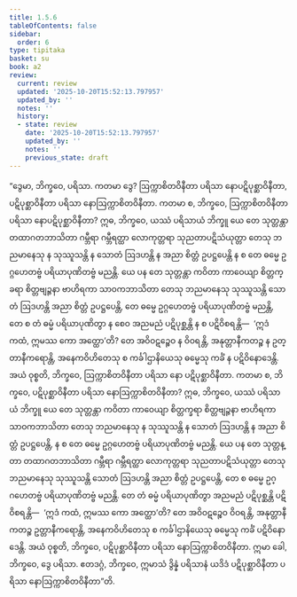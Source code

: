 ```yaml
---
title: 1.5.6
tableOfContents: false
sidebar:
  order: 6
type: tipitaka
basket: su
book: a2
review:
  current: review
  updated: '2025-10-20T15:52:13.797957'
  updated_by: ''
  notes: ''
  history:
  - state: review
    date: '2025-10-20T15:52:13.797957'
    updated_by: ''
    notes: ''
    previous_state: draft
---
```



<DynamicBreadcrumb />


<ReviewStatus review={frontmatter.review} showDetails={true} />

<HypothesisAnnotation frontmatter={frontmatter} />

<Division number="48" book="a2" e="ch" v="15" p="72">

<Paragraph number="116" book="a2">
“ဒွေမာ, ဘိက္ခဝေ, ပရိသာ. ကတမာ ဒွေ? ဩက္ကာစိတဝိနီတာ ပရိသာ နောပဋိပုစ္ဆာဝိနီတာ, ပဋိပုစ္ဆာဝိနီတာ ပရိသာ နောဩက္ကာစိတဝိနီတာ. ကတမာ စ, ဘိက္ခဝေ, ဩက္ကာစိတဝိနီတာ ပရိသာ နောပဋိပုစ္ဆာဝိနီတာ? ဣဓ, ဘိက္ခဝေ, ယဿံ ပရိသာယံ ဘိက္ခူ ယေ တေ သုတ္တန္တာ တထာဂတဘာသိတာ ဂမ္ဘီရာ ဂမ္ဘီရတ္ထာ လောကုတ္တရာ သုညတာပဋိသံယုတ္တာ တေသု ဘညမာနေသု န သုဿူသန္တိ န သောတံ ဩဒဟန္တိ န အညာ စိတ္တံ ဥပဋ္ဌပေန္တိ န စ တေ ဓမ္မေ ဥဂ္ဂဟေတဗ္ဗံ ပရိယာပုဏိတဗ္ဗံ မညန္တိ. ယေ ပန တေ သုတ္တန္တာ ကဝိတာ ကာဝေယျာ စိတ္တက္ခရာ စိတ္တဗျဉ္ဇနာ ဗာဟိရကာ သာဝကဘာသိတာ တေသု ဘညမာနေသု သုဿူသန္တိ သောတံ ဩဒဟန္တိ အညာ စိတ္တံ ဥပဋ္ဌပေန္တိ, တေ ဓမ္မေ ဥဂ္ဂဟေတဗ္ဗံ ပရိယာပုဏိတဗ္ဗံ မညန္တိ, တေ စ တံ ဓမ္မံ ပရိယာပုဏိတွာ န စေဝ အညမညံ ပဋိပုစ္ဆန္တိ န စ ပဋိဝိစရန္တိ—  ‘ဣဒံ ကထံ, ဣမဿ ကော အတ္ထော’တိ? တေ အဝိဝဋဉ္စေဝ န ဝိဝရန္တိ, အနုတ္တာနီကတဉ္စ န ဥတ္တာနီကရောန္တိ, အနေကဝိဟိတေသု စ ကင်္ခါဌာနိယေသု ဓမ္မေသု ကင်္ခံ န ပဋိဝိနောဒေန္တိ. အယံ ဝုစ္စတိ, ဘိက္ခဝေ, ဩက္ကာစိတဝိနီတာ ပရိသာ နော ပဋိပုစ္ဆာဝိနီတာ.
</Paragraph>

<Paragraph number="117" book="a2">
ကတမာ စ, ဘိက္ခဝေ, ပဋိပုစ္ဆာဝိနီတာ ပရိသာ နောဩက္ကာစိတဝိနီတာ? ဣဓ, ဘိက္ခဝေ, ယဿံ ပရိသာယံ ဘိက္ခူ ယေ တေ သုတ္တန္တာ ကဝိတာ ကာဝေယျာ စိတ္တက္ခရာ စိတ္တဗျဉ္ဇနာ ဗာဟိရကာ သာဝကဘာသိတာ တေသု ဘညမာနေသု န သုဿူသန္တိ န သောတံ ဩဒဟန္တိ န အညာ စိတ္တံ ဥပဋ္ဌပေန္တိ, န စ တေ ဓမ္မေ ဥဂ္ဂဟေတဗ္ဗံ ပရိယာပုဏိတဗ္ဗံ မညန္တိ. ယေ ပန တေ သုတ္တန္တာ တထာဂတဘာသိတာ ဂမ္ဘီရာ ဂမ္ဘီရတ္ထာ လောကုတ္တရာ သုညတာပဋိသံယုတ္တာ တေသု ဘညမာနေသု သုဿူသန္တိ သောတံ ဩဒဟန္တိ အညာ စိတ္တံ ဥပဋ္ဌပေန္တိ, တေ စ ဓမ္မေ ဥဂ္ဂဟေတဗ္ဗံ ပရိယာပုဏိတဗ္ဗံ မညန္တိ. တေ တံ ဓမ္မံ ပရိယာပုဏိတွာ အညမညံ ပဋိပုစ္ဆန္တိ ပဋိဝိစရန္တိ—  ‘ဣဒံ ကထံ, ဣမဿ ကော အတ္ထော’တိ? တေ အဝိဝဋဉ္စေဝ ဝိဝရန္တိ, အနုတ္တာနီကတဉ္စ ဥတ္တာနီကရောန္တိ, အနေကဝိဟိတေသု စ ကင်္ခါဌာနိယေသု ဓမ္မေသု ကင်္ခံ ပဋိဝိနောဒေန္တိ. အယံ ဝုစ္စတိ, ဘိက္ခဝေ, ပဋိပုစ္ဆာဝိနီတာ ပရိသာ နောဩက္ကာစိတဝိနီတာ. ဣမာ ခေါ, ဘိက္ခဝေ, ဒွေ ပရိသာ. ဧတဒဂ္ဂံ, ဘိက္ခဝေ, ဣမာသံ ဒွိန္နံ ပရိသာနံ ယဒိဒံ ပဋိပုစ္ဆာဝိနီတာ ပရိသာ နောဩက္ကာစိတဝိနီတာ”တိ.
</Paragraph>
</Division>